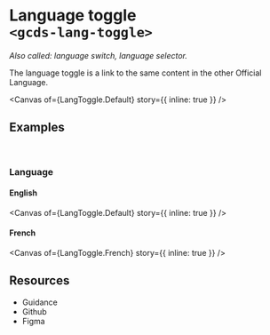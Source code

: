
<Meta of={LangToggle} name="Overview" />

# Language toggle<br/>`<gcds-lang-toggle>`

_Also called: language switch, language selector._

The language toggle is a link to the same content in the other Official Language.

<Canvas
  of={LangToggle.Default}
  story={{ inline: true }}
/>

## Examples
<br/>

### Language

#### English

<Canvas
  of={LangToggle.Default}
  story={{ inline: true }}
/>

#### French

<Canvas
  of={LangToggle.French}
  story={{ inline: true }}
/>

## Resources

<ul>
  <li>
    <gcds-button type="link" button-style="text-only" href="https://design-system.alpha.canada.ca/en/components/language-toggle/" target="_blank">Guidance</gcds-button>
  </li>
  <li>
    <gcds-button type="link" button-style="text-only" href="https://github.com/cds-snc/gcds-components/tree/main/packages/web/src/components/gcds-lang-toggle" target="_blank">Github</gcds-button>
  </li>
  <li>
    <gcds-button type="link" button-style="text-only" href="https://www.figma.com/file/mh2maMG2NBtk41k1O1UGHV/Canadian-Digital-Service%E2%80%A8---GC-Design-System?type=design&node-id=1780-5094&mode=design&t=0xvOOptEga94UT0o-0" target="_blank">Figma</gcds-button>
  </li>
</ul>
